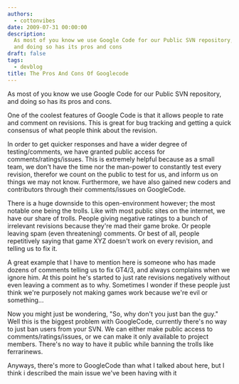 ```yaml
---
authors:
  - cottonvibes
date: 2009-07-31 00:00:00
description:
  As most of you know we use Google Code for our Public SVN repository,
  and doing so has its pros and cons
draft: false
tags:
  - devblog
title: The Pros And Cons Of Googlecode
---
```


As most of you know we use Google Code for our Public SVN repository,
and doing so has its pros and cons.

<!-- truncate -->

One of the coolest features of Google Code is that it allows people to
rate and comment on revisions. This is great for bug tracking and
getting a quick consensus of what people think about the revision.

In order to get quicker responses and have a wider degree of
testing/comments, we have granted public access for
comments/ratings/issues. This is extremely helpful because as a small
team, we don't have the time nor the man-power to constantly test every
revision, therefor we count on the public to test for us, and inform us
on things we may not know. Furthermore, we have also gained new coders
and contributors through their comments/issues on GoogleCode.

There is a huge downside to this open-environment however; the most
notable one being the trolls. Like with most public sites on the
internet, we have our share of trolls. People giving negative ratings to
a bunch of irrelevant revisions because they're mad their game broke. Or
people leaving spam (even threatening) comments. Or best of all, people
repetitively saying that game XYZ doesn't work on every revision, and
telling us to fix it.

A great example that I have to mention here is someone who has made
dozens of comments telling us to fix GT4/3, and always complains when we
ignore him. At this point he's started to just rate revisions negatively
without even leaving a comment as to why. Sometimes I wonder if these
people just think we're purposely not making games work because we're
evil or something...

Now you might just be wondering, "So, why don't you just ban the guy."
Well this is the biggest problem with GoogleCode, currently there's no
way to just ban users from your SVN. We can either make public access to
comments/ratings/issues, or we can make it only available to project
members. There's no way to have it public while banning the trolls like
ferrarinews.

Anyways, there's more to GoogleCode than what I talked about here, but I
think i described the main issue we've been having with it
